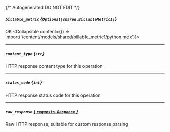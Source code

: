 {/* Autogenerated DO NOT EDIT  */}

##### `billable_metric` *{`Optional[shared.BillableMetric1]`}*
OK
<Collapsible content={() => import('/content/models/shared/billable_metric1/python.mdx')}>
</Collapsible>

---
##### `content_type` *{`str`}*
HTTP response content type for this operation

---
##### `status_code` *{`int`}*
HTTP response status code for this operation

---
##### `raw_response` [*{ `requests.Response` }*](https://requests.readthedocs.io/en/latest/api/#requests.Response)
Raw HTTP response; suitable for custom response parsing

